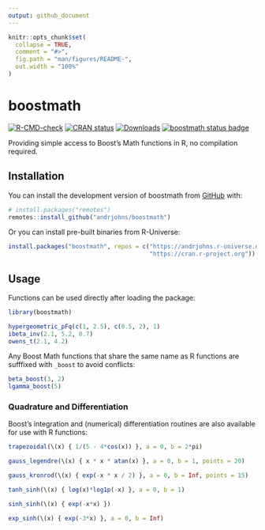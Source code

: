 ```yaml
---
output: github_document
---
```


<!-- README.md is generated from README.Rmd. Please edit that file -->

```r
knitr::opts_chunk$set(
  collapse = TRUE,
  comment = "#>",
  fig.path = "man/figures/README-",
  out.width = "100%"
)
```

# boostmath

<!-- badges: start -->
[![R-CMD-check](https://github.com/andrjohns/boostmath/actions/workflows/R-CMD-check.yaml/badge.svg)](https://github.com/andrjohns/boostmath/actions/workflows/R-CMD-check.yaml)
[![CRAN status](https://www.r-pkg.org/badges/version/boostmath)](https://CRAN.R-project.org/package=boostmath)
[![Downloads](https://cranlogs.r-pkg.org/badges/boostmath?color=blue)](https://CRAN.R-project.org/package=boostmath)
[![boostmath status badge](https://andrjohns.r-universe.dev/badges/boostmath)](https://andrjohns.r-universe.dev/boostmath)
<!-- badges: end -->

Providing simple access to Boost's Math functions in R, no compilation required.

## Installation

You can install the development version of boostmath from [GitHub](https://github.com/) with:

```r
# install.packages("remotes")
remotes::install_github("andrjohns/boostmath")
```

Or you can install pre-built binaries from R-Universe:

```r
install.packages("boostmath", repos = c("https://andrjohns.r-universe.dev",
                                        "https://cran.r-project.org"))
```

## Usage

Functions can be used directly after loading the package:

```r
library(boostmath)

hypergeometric_pFq(c(1, 2.5), c(0.5, 2), 1)
ibeta_inv(2.1, 5.2, 0.7)
owens_t(2.1, 4.2)
```

Any Boost Math functions that share the same name as R functions are sufffixed with `_boost` to avoid conflicts:

```r
beta_boost(3, 2)
lgamma_boost(5)
```

### Quadrature and Differentiation

Boost's integration and (numerical) differentiation routines are also available for use with R functions:

```r
trapezoidal(\(x) { 1/(5 - 4*cos(x)) }, a = 0, b = 2*pi)

gauss_legendre(\(x) { x * x * atan(x) }, a = 0, b = 1, points = 20)

gauss_kronrod(\(x) { exp(-x * x / 2) }, a = 0, b = Inf, points = 15)

tanh_sinh(\(x) { log(x)*log1p(-x) }, a = 0, b = 1)

sinh_sinh(\(x) { exp(-x*x) })

exp_sinh(\(x) { exp(-3*x) }, a = 0, b = Inf)
```
